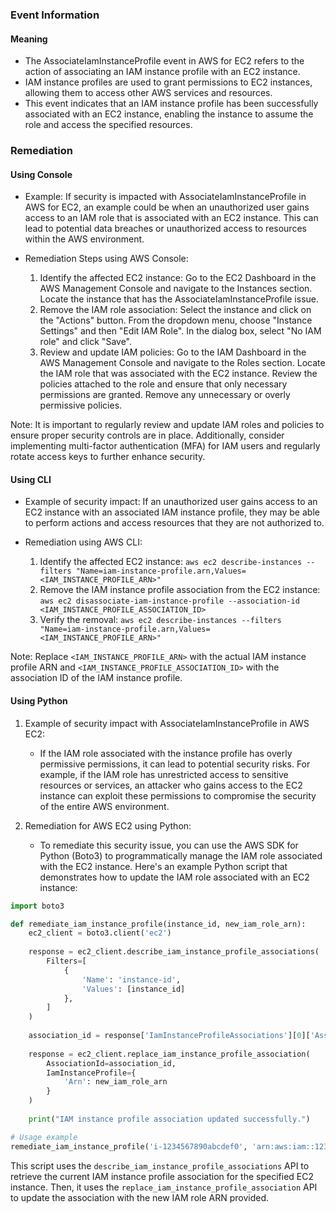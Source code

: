 
### Event Information

#### Meaning

- The AssociateIamInstanceProfile event in AWS for EC2 refers to the action of associating an IAM instance profile with an EC2 instance.
- IAM instance profiles are used to grant permissions to EC2 instances, allowing them to access other AWS services and resources.
- This event indicates that an IAM instance profile has been successfully associated with an EC2 instance, enabling the instance to assume the role and access the specified resources.

### Remediation

#### Using Console

- Example: If security is impacted with AssociateIamInstanceProfile in AWS for EC2, an example could be when an unauthorized user gains access to an IAM role that is associated with an EC2 instance. This can lead to potential data breaches or unauthorized access to resources within the AWS environment.

- Remediation Steps using AWS Console:
  1. Identify the affected EC2 instance: Go to the EC2 Dashboard in the AWS Management Console and navigate to the Instances section. Locate the instance that has the AssociateIamInstanceProfile issue.
  2. Remove the IAM role association: Select the instance and click on the "Actions" button. From the dropdown menu, choose "Instance Settings" and then "Edit IAM Role". In the dialog box, select "No IAM role" and click "Save".
  3. Review and update IAM policies: Go to the IAM Dashboard in the AWS Management Console and navigate to the Roles section. Locate the IAM role that was associated with the EC2 instance. Review the policies attached to the role and ensure that only necessary permissions are granted. Remove any unnecessary or overly permissive policies.

Note: It is important to regularly review and update IAM roles and policies to ensure proper security controls are in place. Additionally, consider implementing multi-factor authentication (MFA) for IAM users and regularly rotate access keys to further enhance security.

#### Using CLI

- Example of security impact: If an unauthorized user gains access to an EC2 instance with an associated IAM instance profile, they may be able to perform actions and access resources that they are not authorized to.

- Remediation using AWS CLI:
  1. Identify the affected EC2 instance: `aws ec2 describe-instances --filters "Name=iam-instance-profile.arn,Values=<IAM_INSTANCE_PROFILE_ARN>"`
  2. Remove the IAM instance profile association from the EC2 instance: `aws ec2 disassociate-iam-instance-profile --association-id <IAM_INSTANCE_PROFILE_ASSOCIATION_ID>`
  3. Verify the removal: `aws ec2 describe-instances --filters "Name=iam-instance-profile.arn,Values=<IAM_INSTANCE_PROFILE_ARN>"`

Note: Replace `<IAM_INSTANCE_PROFILE_ARN>` with the actual IAM instance profile ARN and `<IAM_INSTANCE_PROFILE_ASSOCIATION_ID>` with the association ID of the IAM instance profile.

#### Using Python

1. Example of security impact with AssociateIamInstanceProfile in AWS EC2:
   - If the IAM role associated with the instance profile has overly permissive permissions, it can lead to potential security risks. For example, if the IAM role has unrestricted access to sensitive resources or services, an attacker who gains access to the EC2 instance can exploit these permissions to compromise the security of the entire AWS environment.

2. Remediation for AWS EC2 using Python:
   - To remediate this security issue, you can use the AWS SDK for Python (Boto3) to programmatically manage the IAM role associated with the EC2 instance. Here's an example Python script that demonstrates how to update the IAM role associated with an EC2 instance:

```python
import boto3

def remediate_iam_instance_profile(instance_id, new_iam_role_arn):
    ec2_client = boto3.client('ec2')
    
    response = ec2_client.describe_iam_instance_profile_associations(
        Filters=[
            {
                'Name': 'instance-id',
                'Values': [instance_id]
            },
        ]
    )
    
    association_id = response['IamInstanceProfileAssociations'][0]['AssociationId']
    
    response = ec2_client.replace_iam_instance_profile_association(
        AssociationId=association_id,
        IamInstanceProfile={
            'Arn': new_iam_role_arn
        }
    )
    
    print("IAM instance profile association updated successfully.")

# Usage example
remediate_iam_instance_profile('i-1234567890abcdef0', 'arn:aws:iam::123456789012:role/NewRole')
```

This script uses the `describe_iam_instance_profile_associations` API to retrieve the current IAM instance profile association for the specified EC2 instance. Then, it uses the `replace_iam_instance_profile_association` API to update the association with the new IAM role ARN provided.

